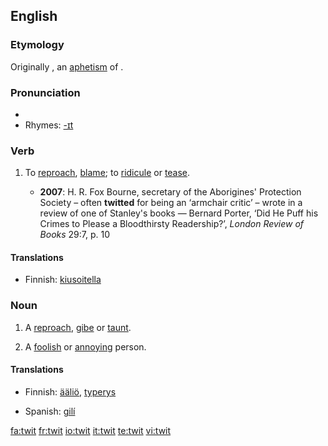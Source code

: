 ==English==

===Etymology===
Originally {{en-term|twite}}, an [[aphetism]] of {{ME.}} {{term|atwite}}.

===Pronunciation===
* {{IPA|/twɪt/}}
* Rhymes: [[Rhymes:English:-ɪt|-ɪt]]

===Verb===
{{en-verb|twit|t|ing}}

# {{transitive}} To [[reproach]], [[blame]]; to [[ridicule]] or [[tease]].
#* '''2007''': H. R. Fox Bourne, secretary of the Aborigines' Protection Society – often '''twitted''' for being an ‘armchair critic’ – wrote in a review of one of Stanley's books — Bernard Porter, ‘Did He Puff his Crimes to Please a Bloodthirsty Readership?’, ''London Review of Books'' 29:7, p. 10

====Translations====
{{trans-top|To reproach, blame; to ridicule or tease}}
*Finnish: [[kiusoitella]]
{{trans-mid}}
{{trans-bottom}}

===Noun===
{{en-noun}}

# A [[reproach]], [[gibe]] or [[taunt]].
# {{UK}} A [[foolish]] or [[annoying]] person.

====Translations====
{{trans-top|a reproach, gibe or taunt}}
{{trans-mid}}
{{trans-bottom}}

{{trans-top|a foolish or annoying person}}
*Finnish: [[ääliö]], [[typerys]]
{{trans-mid}}
* Spanish: [[gilí]] {{m|f}}
{{trans-bottom}}

[[fa:twit]]
[[fr:twit]]
[[io:twit]]
[[it:twit]]
[[te:twit]]
[[vi:twit]]